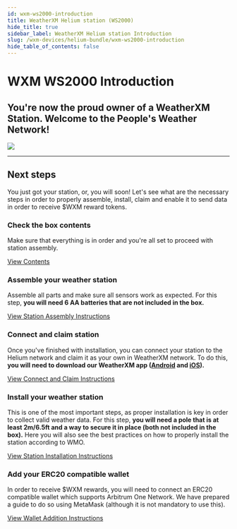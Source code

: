 ```yaml
---
id: wxm-ws2000-introduction
title: WeatherXM Helium station (WS2000)
hide_title: true
sidebar_label: WeatherXM Helium station Introduction
slug: /wxm-devices/helium-bundle/wxm-ws2000-introduction
hide_table_of_contents: false
---
```



<div class="row">
  <div class="col col--8">
    <h1>WXM WS2000 Introduction</h1>
    <h2 className="subtitle">You're now the proud owner of a WeatherXM Station. Welcome to the People's Weather Network!</h2>
  </div>
</div>

<div class="control">
    <img src={useBaseUrl("img/home/helium.png")} />
</div>

<hr />

## Next steps

You just got your station, or, you will soon!
Let's see what are the necessary steps in order to properly assemble, install, claim and enable it to send data in order to receive $WXM reward tokens.

### Check the box contents

Make sure that everything is in order and you're all set to proceed with station assembly.


<a href="/wxm-devices/helium-bundle/helium-contents">View Contents</a>


### Assemble your weather station

Assemble all parts and make sure all sensors work as expected. For this step, **you will need 6 AA batteries that are not included in the box.**


<a href="/wxm-devices/helium-bundle/helium-assemble">View Station Assembly Instructions</a>

### Connect and claim station

Once you've finished with installation, you can connect your station to the Helium network and claim it as your own in WeatherXM network. To do this, **you will need to download our WeatherXM app (<a href="https://play.google.com/store/apps/details?id=com.weatherxm.app&hl=en&gl=US" target="blank">Android</a> and <a href="https://apps.apple.com/ie/app/weatherxm/id1629841929" target="blank">iOS</a>).**


<a href="/wxm-devices/helium-bundle/helium-connect-and-claim">View Connect and Claim Instructions</a>

### Install your weather station

This is one of the most important steps, as proper installation is key in order to collect valid weather data. For this step, **you will need a pole that is at least 2m/6.5ft and a way to secure it in place (both not included in the box).** Here you will also see the best practices on how to properly install the station according to WMO.


<a href="/wxm-devices/helium-bundle/helium-install-weather-station">View Station Installation Instructions</a>


### Add your ERC20 compatible wallet

In order to receive $WXM rewards, you will need to connect an ERC20 compatible wallet which supports Arbitrum One Network. We have prepared a guide to do so using MetaMask (although it is not mandatory to use this).


<a href="/wallet/add-edit-wallet-address#how-to-create-wallet-on-metamask">View Wallet Addition Instructions</a>